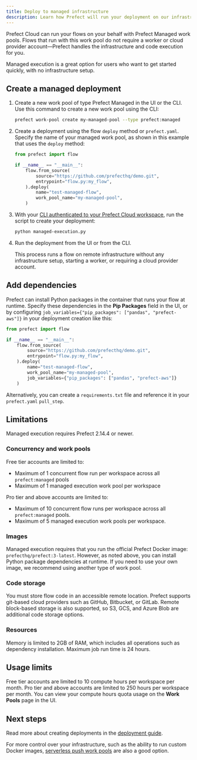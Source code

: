 ```yaml
---
title: Deploy to managed infrastructure
description: Learn how Prefect will run your deployment on our infrastructure.
---
```

Prefect Cloud can run your flows on your behalf with Prefect Managed work pools.
Flows that run with this work pool do not require a worker or cloud provider 
account—Prefect handles the infrastructure and code execution for you.

Managed execution is a great option for users who want to get started quickly, with no infrastructure setup.

## Create a managed deployment

1. Create a new work pool of type Prefect Managed in the UI or the CLI.
   Use this command to create a new work pool using the CLI:

   ```bash
   prefect work-pool create my-managed-pool --type prefect:managed
   ```

1. Create a deployment using the flow `deploy` method or `prefect.yaml`.
   Specify the name of your managed work pool, as shown in this example that uses the `deploy` method:

   ```python managed-execution.py
   from prefect import flow

   if __name__ == "__main__":
       flow.from_source(
           source="https://github.com/prefecthq/demo.git",
           entrypoint="flow.py:my_flow",
       ).deploy(
           name="test-managed-flow",
           work_pool_name="my-managed-pool",
       )
   ```

1. With your [CLI authenticated to your Prefect Cloud workspace](/3.0rc/manage/cloud/manage-users/api-keys/), run the script to create your deployment:

   ```bash
   python managed-execution.py
   ```

1. Run the deployment from the UI or from the CLI.

   This process runs a flow on remote infrastructure without any infrastructure setup, starting a worker, or requiring a cloud provider account.

## Add dependencies

Prefect can install Python packages in the container that runs your flow at runtime.
Specify these dependencies in the **Pip Packages** field in the UI, or by configuring 
`job_variables={"pip_packages": ["pandas", "prefect-aws"]}` in your deployment creation like this:

```python
from prefect import flow

if __name__ == "__main__":
    flow.from_source(
        source="https://github.com/prefecthq/demo.git",
        entrypoint="flow.py:my_flow",
    ).deploy(
        name="test-managed-flow",
        work_pool_name="my-managed-pool",
        job_variables={"pip_packages": ["pandas", "prefect-aws"]}
    )
```

Alternatively, you can create a `requirements.txt` file and reference it in your `prefect.yaml` `pull_step`.

## Limitations

Managed execution requires Prefect 2.14.4 or newer.

### Concurrency and work pools

Free tier accounts are limited to:

- Maximum of 1 concurrent flow run per workspace across all `prefect:managed` pools
- Maximum of 1 managed execution work pool per workspace

Pro tier and above accounts are limited to:

- Maximum of 10 concurrent flow runs per workspace across all `prefect:managed` pools.
- Maximum of 5 managed execution work pools per workspace.

### Images

Managed execution requires that you run the official Prefect Docker image: `prefecthq/prefect:3-latest`. 
However, as noted above, you can install Python package dependencies at runtime. 
If you need to use your own image, we recommend using another type of work pool.

### Code storage

You must store flow code in an accessible remote location.
Prefect supports git-based cloud providers such as GitHub, Bitbucket, or GitLab.
Remote block-based storage is also supported, so S3, GCS, and Azure Blob are additional code storage options.

### Resources

Memory is limited to 2GB of RAM, which includes all operations such as dependency installation. 
Maximum job run time is 24 hours.

## Usage limits

Free tier accounts are limited to 10 compute hours per workspace per month. 
Pro tier and above accounts are limited to 250 hours per workspace per month. 
You can view your compute hours quota usage on the **Work Pools** page in the UI.

## Next steps

Read more about creating deployments in the [deployment guide](/3.0rc/deploy/static-infra/push-runs-remote/).

For more control over your infrastructure, such as the ability to run 
custom Docker images, [serverless push work pools](/3.0rc/deploy/dynamic-infra/push-runs-serverless/) 
are also a good option.